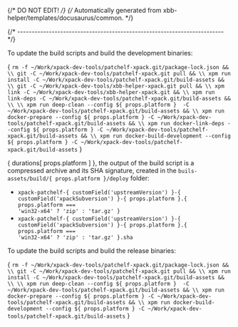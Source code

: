 {/* DO NOT EDIT! */}
{/* Automatically generated from xbb-helper/templates/docusaurus/common. */}




{/* ------------------------------------------------------------------------ */}

To update the build scripts and build the development binaries:

<CodeBlock language="sh"> {
`rm -f ~/Work/xpack-dev-tools/patchelf-xpack.git/package-lock.json && \\
git -C ~/Work/xpack-dev-tools/patchelf-xpack.git pull && \\
xpm run install -C ~/Work/xpack-dev-tools/patchelf-xpack.git/build-assets && \\
git -C ~/Work/xpack-dev-tools/xbb-helper-xpack.git pull && \\
xpm link -C ~/Work/xpack-dev-tools/xbb-helper-xpack.git && \\
xpm run link-deps -C ~/Work/xpack-dev-tools/patchelf-xpack.git/build-assets && \\
\\
xpm run deep-clean --config ${ props.platform }  -C ~/Work/xpack-dev-tools/patchelf-xpack.git/build-assets && \\
xpm run docker-prepare --config ${ props.platform } -C ~/Work/xpack-dev-tools/patchelf-xpack.git/build-assets && \\
xpm run docker-link-deps --config ${ props.platform } -C ~/Work/xpack-dev-tools/patchelf-xpack.git/build-assets && \\
xpm run docker-build-development --config ${ props.platform } -C ~/Work/xpack-dev-tools/patchelf-xpack.git/build-assets`
} </CodeBlock>

{ durations[ props.platform ] }, the output of the build script is a compressed
archive and its SHA signature, created in
the <code>buils-assets/build/{ props.platform }/deploy</code> folder:

* <code>xpack-patchelf-{ customField('upstreamVersion') }-{ customField('xpackSubversion') }-{ props.platform }.{ props.platform === 'win32-x64' ? 'zip' : 'tar.gz' }</code>
* <code>xpack-patchelf-{ customField('upstreamVersion') }-{ customField('xpackSubversion') }-{ props.platform }.{ props.platform === 'win32-x64' ? 'zip' : 'tar.gz' }.sha</code>

To update the build scripts and build the release binaries:

<CodeBlock language="sh"> {
`rm -f ~/Work/xpack-dev-tools/patchelf-xpack.git/package-lock.json && \\
git -C ~/Work/xpack-dev-tools/patchelf-xpack.git pull && \\
xpm run install -C ~/Work/xpack-dev-tools/patchelf-xpack.git/build-assets && \\
\\
xpm run deep-clean --config ${ props.platform }  -C ~/Work/xpack-dev-tools/patchelf-xpack.git/build-assets && \\
xpm run docker-prepare --config ${ props.platform } -C ~/Work/xpack-dev-tools/patchelf-xpack.git/build-assets && \\
xpm run docker-build-development --config ${ props.platform } -C ~/Work/xpack-dev-tools/patchelf-xpack.git/build-assets`
} </CodeBlock>
